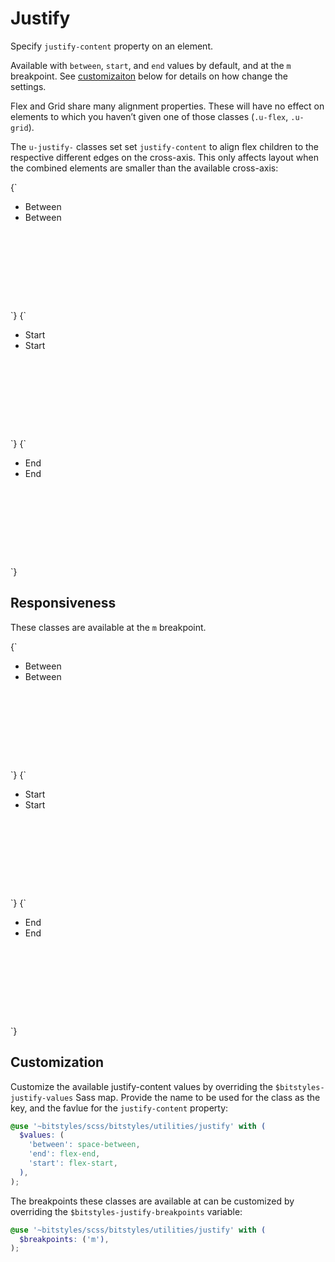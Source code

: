 
<Meta title="Utilities/justify" />

# Justify

Specify `justify-content` property on an element.

Available with `between`, `start`, and `end` values by default, and at the `m` breakpoint. See [customizaiton](#customization) below for details on how change the settings.

Flex and Grid share many alignment properties. These will have no effect on elements to which you haven’t given one of those classes (`.u-flex`, `.u-grid`).

The `u-justify-` classes set set `justify-content` to align flex children to the respective different edges on the cross-axis. This only affects layout when the combined elements are smaller than the available cross-axis:

<Canvas isColumn>
  <Story name="justify-between">
    {`
      <ul class="a-list-reset u-flex u-justify-between u-fg-white" style="min-height:10rem;">
        <li class="u-margin-m u-padding-m u-bg-gray-20">
          Between
        </li>
        <li class="u-margin-m u-padding-m u-bg-gray-20">
          Between
        </li>
      </ul>
    `}
  </Story>
  <Story name="justify-start">
    {`
      <ul class="a-list-reset u-flex u-justify-start u-fg-white" style="min-height:10rem;">
        <li class="u-margin-m u-padding-m u-bg-gray-20">
          Start
        </li>
        <li class="u-margin-m u-padding-m u-bg-gray-20">
          Start
        </li>
      </ul>
    `}
  </Story>
  <Story name="justify-end">
    {`
      <ul class="a-list-reset u-flex u-justify-end u-fg-white" style="min-height:10rem;">
        <li class="u-margin-m u-padding-m u-bg-gray-20">
          End
        </li>
        <li class="u-margin-m u-padding-m u-bg-gray-20">
          End
        </li>
      </ul>
    `}
  </Story>
</Canvas>

## Responsiveness

These classes are available at the `m` breakpoint.

<Canvas isColumn>
  <Story name="justify-between@m">
    {`
      <ul class="a-list-reset u-flex u-justify-between@m u-fg-white" style="min-height:10rem;">
        <li class="u-margin-m u-padding-m u-bg-gray-20">
          Between
        </li>
        <li class="u-margin-m u-padding-m u-bg-gray-20">
          Between
        </li>
      </ul>
    `}
  </Story>
  <Story name="justify-start@m">
    {`
      <ul class="a-list-reset u-flex u-justify-start@m u-fg-white" style="min-height:10rem;">
        <li class="u-margin-m u-padding-m u-bg-gray-20">
          Start
        </li>
        <li class="u-margin-m u-padding-m u-bg-gray-20">
          Start
        </li>
      </ul>
    `}
  </Story>
  <Story name="justify-end@m">
    {`
      <ul class="a-list-reset u-flex u-justify-end@m u-fg-white" style="min-height:10rem;">
        <li class="u-margin-m u-padding-m u-bg-gray-20">
          End
        </li>
        <li class="u-margin-m u-padding-m u-bg-gray-20">
          End
        </li>
      </ul>
    `}
  </Story>
</Canvas>

## Customization

Customize the available justify-content values by overriding the `$bitstyles-justify-values` Sass map. Provide the name to be used for the class as the key, and the favlue for the `justify-content` property:

```scss
@use '~bitstyles/scss/bitstyles/utilities/justify' with (
  $values: (
    'between': space-between,
    'end': flex-end,
    'start': flex-start,
  ),
);
```

The breakpoints these classes are available at can be customized by overriding the `$bitstyles-justify-breakpoints` variable:

```scss
@use '~bitstyles/scss/bitstyles/utilities/justify' with (
  $breakpoints: ('m'),
);
```
